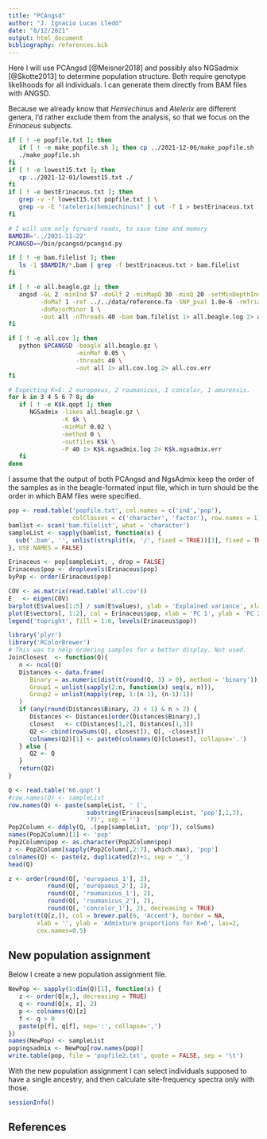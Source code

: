 ```yaml
---
title: "PCAngsd"
author: "J. Ignacio Lucas Lledó"
date: "8/12/2021"
output: html_document
bibliography: references.bib
---
```


Here I will use PCAngsd [@Meisner2018] and possibly also NGSadmix [@Skotte2013]
to determine population structure. Both require genotype likelihoods for all
individuals. I can generate them directly from BAM files with ANGSD.

Because we already know that *Hemiechinus* and *Atelerix* are different genera,
I'd rather exclude them from the analysis, so that we focus on the *Erinaceus*
subjects.

```bash
if [ ! -e popfile.txt ]; then
   if [ ! -e make_popfile.sh ]; then cp ../2021-12-06/make_popfile.sh ./; fi
   ./make_popfile.sh
fi
if [ ! -e lowest15.txt ]; then
   cp ../2021-12-01/lowest15.txt ./
fi
if [ ! -e bestErinaceus.txt ]; then
   grep -v -f lowest15.txt popfile.txt | \
   grep -v -E "(atelerix|hemiechinus)" | cut -f 1 > bestErinaceus.txt
fi

# I will use only forward reads, to save time and memory
BAMDIR='../2021-11-22'
PCANGSD=~/bin/pcangsd/pcangsd.py

if [ ! -e bam.filelist ]; then
   ls -1 $BAMDIR/*.bam | grep -f bestErinaceus.txt > bam.filelist
fi

if [ ! -e all.beagle.gz ]; then
   angsd -GL 2 -minInd 57 -doGlf 2 -minMapQ 30 -minQ 20 -setMinDepthInd 5 \
         -doMaf 1 -ref ../../data/reference.fa -SNP_pval 1.0e-6 -rmTriallelic 0.05 \
         -doMajorMinor 1 \
         -out all -nThreads 40 -bam bam.filelist 1> all.beagle.log 2> all.beagle.err
fi

if [ ! -e all.cov ]; then
   python $PCANGSD -beagle all.beagle.gz \
                   -minMaf 0.05 \
                   -threads 40 \
                   -out all 1> all.cov.log 2> all.cov.err
fi

# Expecting K=6: 2 europaeus, 2 roumanicus, 1 concolor, 1 amurensis.
for k in 3 4 5 6 7 8; do
   if [ ! -e K$k.qopt ]; then
      NGSadmix -likes all.beagle.gz \
               -K $k \
               -minMaf 0.02 \
               -method 0 \
               -outfiles K$k \
               -P 40 1> K$k.ngsadmix.log 2> K$k.ngsadmix.err
   fi
done
```

I assume that the output of both PCAngsd and NgsAdmix keep the order of the
samples as in the beagle-formated input file, which in turn should be the order
in which BAM files were specified.

```r
pop <- read.table('popfile.txt', col.names = c('ind','pop'),
                  colClasses = c('character', 'factor'), row.names = 1)
bamlist <- scan('bam.filelist', what = 'character')
sampleList <- sapply(bamlist, function(x) {
  sub('.bam', '', unlist(strsplit(x, '/', fixed = TRUE))[3], fixed = TRUE) 
}, USE.NAMES = FALSE)

Erinaceus <- pop[sampleList, , drop = FALSE]
Erinaceus$pop <- droplevels(Erinaceus$pop)
byPop <- order(Erinaceus$pop)

COV <- as.matrix(read.table('all.cov'))
E   <- eigen(COV)
barplot(E$values[1:5] / sum(E$values), ylab = 'Explained variance', xlab = 'PC')
plot(E$vectors[, 1:2], col = Erinaceus$pop, xlab = 'PC 1', ylab = 'PC 2')
legend('topright', fill = 1:6, levels(Erinaceus$pop))
```

```r
library('plyr')
library('RColorBrewer')
# This was to help ordering samples for a better display. Not used.
JoinClosest  <- function(Q){
   n <- ncol(Q)
   Distances <- data.frame(
      Binary = as.numeric(dist(t(round(Q, 3) > 0), method = 'binary')),
      Group1 = unlist(sapply(2:n, function(x) seq(x, n))),
      Group2 = unlist(mapply(rep, 1:(n-1), (n-1):1))
   )
   if (any(round(Distances$Binary, 2) < 1) & n > 2) {
      Distances <- Distances[order(Distances$Binary),]
      closest   <- c(Distances[1,2], Distances[1,3])
      Q2 <- cbind(rowSums(Q[, closest]), Q[, -closest])
      colnames(Q2)[1] <- paste0(colnames(Q)[closest], collapse='.')
   } else {
      Q2 <- Q
   }
   return(Q2)
}

Q <- read.table('K6.qopt')
#row.names(Q) <- sampleList
row.names(Q) <- paste(sampleList, ' (',
                      substring(Erinaceus[sampleList, 'pop'],1,3),
                      '?)', sep = '')
Pop2Column <- ddply(Q, .(pop[sampleList, 'pop']), colSums)
names(Pop2Column)[1] <- 'pop'
Pop2Column$pop <- as.character(Pop2Column$pop)
z <- Pop2Column[sapply(Pop2Column[,2:7], which.max), 'pop']
colnames(Q) <- paste(z, duplicated(z)+1, sep = '_')
head(Q)

z <- order(round(Q[, 'europaeus_1'], 2),
           round(Q[, 'europaeus_2'], 2),
           round(Q[, 'roumanicus_1'], 2),
           round(Q[, 'roumanicus_2'], 2),
           round(Q[, 'concolor_1'], 2), decreasing = TRUE)
barplot(t(Q[z,]), col = brewer.pal(6, 'Accent'), border = NA,
        xlab = '', ylab = 'Admixture proportions for K=6', las=2,
        cex.names=0.5)
```

## New population assignment

Below I create a new population assignment file.

```r
NewPop <- sapply(1:dim(Q)[1], function(x) {
   z <- order(Q[x,], decreasing = TRUE)
   q <- round(Q[x, z], 2)
   p <- colnames(Q)[z]
   f <- q > 0
   paste(p[f], q[f], sep=':', collapse=',')
})
names(NewPop) <- sampleList
pop$ngsadmix <- NewPop[row.names(pop)]
write.table(pop, file = 'popfile2.txt', quote = FALSE, sep = '\t')
```

With the new population assignment I can select individuals supposed to
have a single ancestry, and then calculate site-frequency spectra only with
those.

```r
sessionInfo()
```

## References

